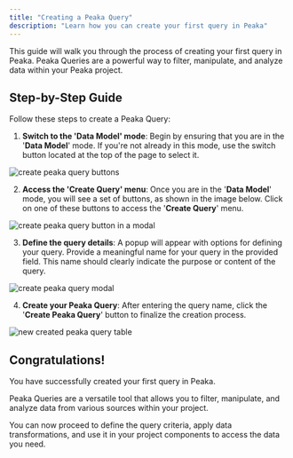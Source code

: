 ```yaml
---
title: "Creating a Peaka Query"
description: "Learn how you can create your first query in Peaka"
---
```


This guide will walk you through the process of creating your first query in Peaka. Peaka Queries are a powerful way to filter, manipulate, and analyze data within your Peaka project.

## Step-by-Step Guide

Follow these steps to create a Peaka Query:

1. **Switch to the 'Data Model' mode**: Begin by ensuring that you are in the '**Data Model**' mode. If you're not already in this mode, use the switch button located at the top of the page to select it.

<img
  src="https://cdn.peaka.com/connecting-your-data/create-query-1.png"
  alt="create peaka query buttons"
/>

2. **Access the 'Create Query' menu**: Once you are in the '**Data Model**' mode, you will see a set of buttons, as shown in the image below. Click on one of these buttons to access the '**Create Query**' menu.

<img
  src="https://cdn.peaka.com/connecting-your-data/create-query-2.png"
  alt="create peaka query button in a modal"
/>

3. **Define the query details**: A popup will appear with options for defining your query. Provide a meaningful name for your query in the provided field. This name should clearly indicate the purpose or content of the query.

<img
  src="https://cdn.peaka.com/connecting-your-data/create-query-3.png"
  alt="create peaka query modal"
/>

4. **Create your Peaka Query**: After entering the query name, click the '**Create Peaka Query**' button to finalize the creation process.

<img
  src="https://cdn.peaka.com/connecting-your-data/create-query-3.png"
  alt="new created peaka query table"
/>

## Congratulations!

You have successfully created your first query in Peaka.

Peaka Queries are a versatile tool that allows you to filter, manipulate, and analyze data from various sources within your project.

You can now proceed to define the query criteria, apply data transformations, and use it in your project components to access the data you need.
